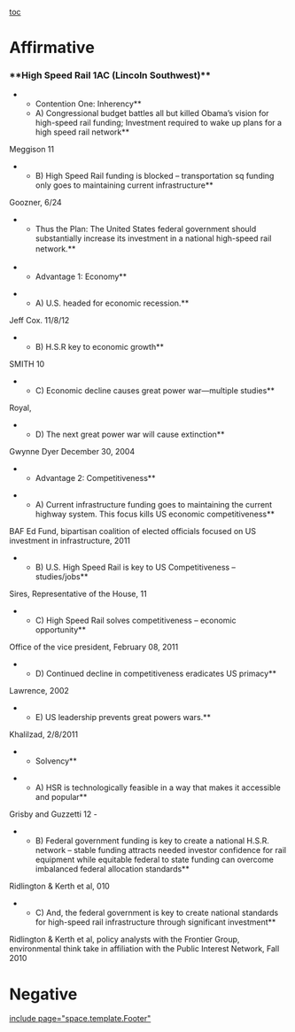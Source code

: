 [[toc]]
=Affirmative= 

===**High Speed Rail 1AC (Lincoln Southwest)**=== 

**Contention One: Inherency**
**A) Congressional budget battles all but killed Obama’s vision for high-speed rail funding; Investment required to wake up plans for a high speed rail network**
Meggison 11

**B) High Speed Rail funding is blocked – transportation sq funding only goes to maintaining current infrastructure**
Goozner, 6/24

**Thus the Plan: The United States federal government should substantially increase its investment in a national high-speed rail network<span style="line-height: 1.5;">.</span>**
<span style="line-height: 1.5;"> </span>
**Advantage 1: Economy**

**A) U.S. headed for economic recession.**
Jeff Cox. 11/8/12

**B) H.S.R key to economic growth**
SMITH 10

**C) Economic decline causes great power war—multiple studies**
Royal,

**D) The next great power war will cause extinction**
Gwynne Dyer December 30, 2004

**Advantage 2: Competitiveness**

**A) Current infrastructure funding goes to maintaining the current highway system. This focus kills US economic competitiveness**
BAF Ed Fund, bipartisan coalition of elected officials focused on US investment in infrastructure, 2011

**B) U.S. High Speed Rail is key to US Competitiveness – studies/jobs**
Sires, Representative of the House, 11

**C) High Speed Rail solves competitiveness – economic opportunity**
Office of the vice president, February 08, 2011

**D) Continued decline in competitiveness eradicates US primacy**
Lawrence,
2002

**E) US leadership prevents great powers wars.**
Khalilzad, 2/8/2011

**Solvency**

**A) HSR is technologically feasible in a way that makes it accessible and popular**
Grisby and Guzzetti 12 -

**B) Federal government funding is key to create a national H.S.R. network – stable funding attracts needed investor confidence for rail equipment while equitable federal to state funding can overcome imbalanced federal allocation standards**
Ridlington & Kerth et al, 010

**C) And, the federal government is key to create national standards for high-speed rail infrastructure through significant investment**
Ridlington & Kerth et al, policy analysts with the Frontier Group, environmental think take in affiliation with the Public Interest Network, Fall 2010



=Negative= 


[[include page="space.template.Footer"]]
